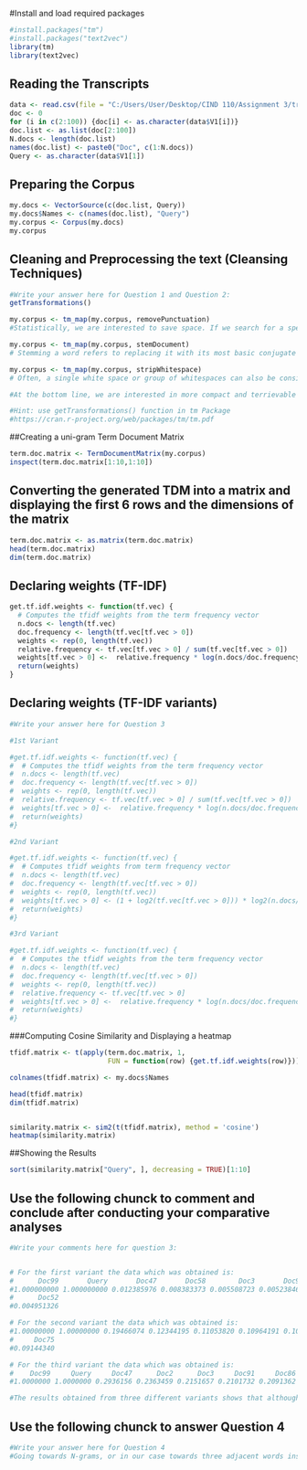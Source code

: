#Install and load required packages
```{r}
#install.packages("tm")
#install.packages("text2vec")
library(tm)
library(text2vec)
```


## Reading the Transcripts
```{r}
data <- read.csv(file = "C:/Users/User/Desktop/CIND 110/Assignment 3/transcripts.csv", header = F, sep = '|')
doc <- 0
for (i in c(2:100)) {doc[i] <- as.character(data$V1[i])}
doc.list <- as.list(doc[2:100])
N.docs <- length(doc.list)
names(doc.list) <- paste0("Doc", c(1:N.docs))
Query <- as.character(data$V1[1])
```

## Preparing the Corpus
```{r}
my.docs <- VectorSource(c(doc.list, Query))
my.docs$Names <- c(names(doc.list), "Query")
my.corpus <- Corpus(my.docs)
my.corpus
```


## Cleaning and Preprocessing the text (Cleansing Techniques)
```{r}
#Write your answer here for Question 1 and Question 2:
getTransformations()

my.corpus <- tm_map(my.corpus, removePunctuation)
#Statistically, we are interested to save space. If we search for a specific word, there is no necessity having punctuation for that. Having puntctuation does not give  us the beneficiery of retrieving words based on our search. Removing punctuation gives the possibility to save space within the corpus and retrieve only required words themselves.  

my.corpus <- tm_map(my.corpus, stemDocument)
# Stemming a word refers to replacing it with its most basic conjugate form. Stemming is common practice because we don’t want the basic conjugate words to convey different meanings to algorithms that we use to extract themes from unstructured texts. 

my.corpus <- tm_map(my.corpus, stripWhitespace)
# Often, a single white space or group of whitespaces can also be considered to be a “word” within a corpus. To prevent this, we use the stripWhitespace to prevent our serach to retreive unnecessary words and waste space. 

#At the bottom line, we are interested in more compact and terrievable corpus. To make sure to keep enough space for other data.

#Hint: use getTransformations() function in tm Package
#https://cran.r-project.org/web/packages/tm/tm.pdf
```

##Creating a uni-gram Term Document Matrix
```{r}
term.doc.matrix <- TermDocumentMatrix(my.corpus)
inspect(term.doc.matrix[1:10,1:10])
```

## Converting the generated TDM into a matrix and displaying the first 6 rows and the dimensions of the matrix
```{r}
term.doc.matrix <- as.matrix(term.doc.matrix)
head(term.doc.matrix)
dim(term.doc.matrix)
```

## Declaring weights (TF-IDF)
```{r}
get.tf.idf.weights <- function(tf.vec) {
  # Computes the tfidf weights from the term frequency vector
  n.docs <- length(tf.vec)
  doc.frequency <- length(tf.vec[tf.vec > 0])
  weights <- rep(0, length(tf.vec))
  relative.frequency <- tf.vec[tf.vec > 0] / sum(tf.vec[tf.vec > 0])
  weights[tf.vec > 0] <-  relative.frequency * log(n.docs/doc.frequency)
  return(weights)
}
```

## Declaring weights (TF-IDF variants)
```{r}
#Write your answer here for Question 3

#1st Variant

#get.tf.idf.weights <- function(tf.vec) {
#  # Computes the tfidf weights from the term frequency vector
#  n.docs <- length(tf.vec)
#  doc.frequency <- length(tf.vec[tf.vec > 0])
#  weights <- rep(0, length(tf.vec))
#  relative.frequency <- tf.vec[tf.vec > 0] / sum(tf.vec[tf.vec > 0])
#  weights[tf.vec > 0] <-  relative.frequency * log(n.docs/doc.frequency)
#  return(weights)
#}

#2nd Variant

#get.tf.idf.weights <- function(tf.vec) {
#  # Computes tfidf weights from term frequency vector
#  n.docs <- length(tf.vec)
#  doc.frequency <- length(tf.vec[tf.vec > 0])
#  weights <- rep(0, length(tf.vec))
#  weights[tf.vec > 0] <- (1 + log2(tf.vec[tf.vec > 0])) * log2(n.docs/doc.frequency)
#  return(weights)
#}

#3rd Variant

#get.tf.idf.weights <- function(tf.vec) {
#  # Computes the tfidf weights from the term frequency vector
#  n.docs <- length(tf.vec)
#  doc.frequency <- length(tf.vec[tf.vec > 0])
#  weights <- rep(0, length(tf.vec))
#  relative.frequency <- tf.vec[tf.vec > 0]
#  weights[tf.vec > 0] <-  relative.frequency * log(n.docs/doc.frequency)
#  return(weights)
#}

```

###Computing Cosine Similarity and Displaying a heatmap
```{r}
tfidf.matrix <- t(apply(term.doc.matrix, 1,
                        FUN = function(row) {get.tf.idf.weights(row)}))

colnames(tfidf.matrix) <- my.docs$Names

head(tfidf.matrix)
dim(tfidf.matrix)


similarity.matrix <- sim2(t(tfidf.matrix), method = 'cosine')
heatmap(similarity.matrix)
```

##Showing the Results
```{r}
sort(similarity.matrix["Query", ], decreasing = TRUE)[1:10]
```

## Use the following chunck to comment and conclude after conducting your comparative analyses
```{r}
#Write your comments here for question 3:


# For the first variant the data which was obtained is:
#      Doc99       Query       Doc47       Doc58        Doc3       Doc97       Doc36       Doc19       Doc91 
#1.000000000 1.000000000 0.012385976 0.008383373 0.005508723 0.005238462 0.005214897 0.005158892 0.005127050 
#      Doc52 
#0.004951326

# For the second variant the data which was obtained is:
#1.00000000 1.00000000 0.19466074 0.12344195 0.11053820 0.10964191 0.10174803 0.10148203 0.09256433 
#     Doc75 
#0.09144340 

# For the third variant the data which was obtained is:
#    Doc99     Query     Doc47      Doc2      Doc3     Doc91     Doc86      Doc1     Doc97     Doc95 
#1.0000000 1.0000000 0.2936156 0.2363459 0.2151657 0.2101732 0.2091362 0.1831315 0.1375301 0.1268444 

#The results obtained from three different variants shows that although the values assigned to each word differ, the underlying weight is relatively still the same. The difference is merely the scale of each method. The relative weights are still comparable. In all three scenarios, if a word appears in every document, the weight assigned to that word will still be 0. On the bottom line because all three variations are giving us different results, therefore it's hard to predict which results are the best and which formula variation can provide the best value.

```


## Use the following chunck to answer Question 4
```{r}
#Write your answer here for Question 4
#Going towards N-grams, or in our case towards three adjacent words instead of one will tell the system to create an a column of three adjacent words as a new matrix. This approach will give more power out of a bag of words model than using one word each time. For instance, when we take the word "donald_trump_president" as a three adjacent words matrix instead of a "donald", it's becomes more powerfull in terms of helping in word positioning and in word ordering based on the queries used. Adding more adjacent words (adding N-grams) dramatically increases the power of the matrix which as a result will make the models more accurate that will allow them to learn more signals from the data. On the other hand, there is a drawback by using this approach. By pursuing that we will add columns to create the appropriate document term frequency matrix and this action will be more than doubling the total size of our matrix.  This drawback will lead into longer processing times and more processing power would be the tradeoff for potentially stronger Information Retrieval.
```
